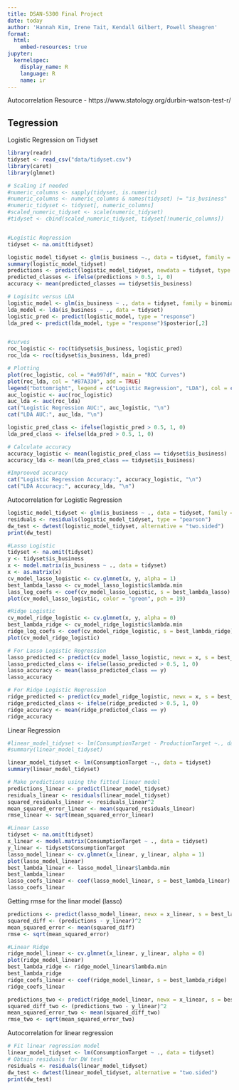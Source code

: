 ```yaml
---
title: DSAN-5300 Final Project
date: today
author: 'Hannah Kim, Irene Tait, Kendall Gilbert, Powell Sheagren'
format:
  html:
    embed-resources: true
jupyter:
  kernelspec:
    display_name: R
    language: R
    name: ir
---
```


Autocorrelation Resource - https://www.statology.org/durbin-watson-test-r/

## Tegression 

Logistic Regression on Tidyset

```R
library(readr)
tidyset <- read_csv("data/tidyset.csv")
library(caret)
library(glmnet)

# Scaling if needed
#numeric_columns <- sapply(tidyset, is.numeric)
#numeric_columns <- numeric_columns & names(tidyset) != "is_business"
#numeric_tidyset <- tidyset[, numeric_columns]
#scaled_numeric_tidyset <- scale(numeric_tidyset)
#tidyset <- cbind(scaled_numeric_tidyset, tidyset[!numeric_columns])


#Logistic Regression
tidyset <- na.omit(tidyset)

logistic_model_tidyset <- glm(is_business ~., data = tidyset, family = binomial)
summary(logistic_model_tidyset)
predictions <- predict(logistic_model_tidyset, newdata = tidyset, type = "response")
predicted_classes <- ifelse(predictions > 0.5, 1, 0)
accuracy <- mean(predicted_classes == tidyset$is_business)
```

```R
# Logisitc versus LDA
logistic_model <- glm(is_business ~ ., data = tidyset, family = binomial)
lda_model <- lda(is_business ~ ., data = tidyset)
logistic_pred <- predict(logistic_model, type = "response")
lda_pred <- predict(lda_model, type = "response")$posterior[,2]


#curves
roc_logistic <- roc(tidyset$is_business, logistic_pred)
roc_lda <- roc(tidyset$is_business, lda_pred)

# Plotting
plot(roc_logistic, col = "#a997df", main = "ROC Curves")
plot(roc_lda, col = "#87A330", add = TRUE)
legend("bottomright", legend = c("Logistic Regression", "LDA"), col = c("#05322F", "#87A330"), lty = 1)
auc_logistic <- auc(roc_logistic)
auc_lda <- auc(roc_lda)
cat("Logistic Regression AUC:", auc_logistic, "\n")
cat("LDA AUC:", auc_lda, "\n")

logistic_pred_class <- ifelse(logistic_pred > 0.5, 1, 0)
lda_pred_class <- ifelse(lda_pred > 0.5, 1, 0)

# Calculate accuracy
accuracy_logistic <- mean(logistic_pred_class == tidyset$is_business)
accuracy_lda <- mean(lda_pred_class == tidyset$is_business)

#Improoved accuracy
cat("Logistic Regression Accuracy:", accuracy_logistic, "\n")
cat("LDA Accuracy:", accuracy_lda, "\n")


```

Autocorrelation for Logistic Regression
```R
logistic_model_tidyset <- glm(is_business ~ ., data = tidyset, family = binomial)
residuals <- residuals(logistic_model_tidyset, type = "pearson")
dw_test <- dwtest(logistic_model_tidyset, alternative = "two.sided")
print(dw_test)
```

```R
#Lasso Logistic
tidyset <- na.omit(tidyset)
y <- tidyset$is_business
x <- model.matrix(is_business ~ ., data = tidyset)
x <- as.matrix(x)
cv_model_lasso_logistic <- cv.glmnet(x, y, alpha = 1)
best_lambda_lasso <- cv_model_lasso_logistic$lambda.min
lass_log_coefs <- coef(cv_model_lasso_logistic, s = best_lambda_lasso)
plot(cv_model_lasso_logistic, color = "green", pch = 19)

```

```R
#Ridge Logistic
cv_model_ridge_logistic <- cv.glmnet(x, y, alpha = 0)
best_lambda_ridge <- cv_model_ridge_logistic$lambda.min
ridge_log_coefs <- coef(cv_model_ridge_logistic, s = best_lambda_ridge)
plot(cv_model_ridge_logistic)
```

```R

# For Lasso Logistic Regression
lasso_predicted <- predict(cv_model_lasso_logistic, newx = x, s = best_lambda_lasso, type = "response")
lasso_predicted_class <- ifelse(lasso_predicted > 0.5, 1, 0)
lasso_accuracy <- mean(lasso_predicted_class == y)
lasso_accuracy

# For Ridge Logistic Regression
ridge_predicted <- predict(cv_model_ridge_logistic, newx = x, s = best_lambda_ridge, type = "response")
ridge_predicted_class <- ifelse(ridge_predicted > 0.5, 1, 0)
ridge_accuracy <- mean(ridge_predicted_class == y)
ridge_accuracy
```


Linear Regression
```R

#linear_model_tidyset <- lm(ConsumptionTarget - ProductionTarget ~., data = tidyset)
#summary(linear_model_tidyset)

linear_model_tidyset <- lm(ConsumptionTarget ~., data = tidyset)
summary(linear_model_tidyset)
```

```R
# Make predictions using the fitted linear model
predictions_linear <- predict(linear_model_tidyset)
residuals_linear <- residuals(linear_model_tidyset)
squared_residuals_linear <- residuals_linear^2
mean_squared_error_linear <- mean(squared_residuals_linear)
rmse_linear <- sqrt(mean_squared_error_linear)
```

```R
#Linear Lasso
tidyset <- na.omit(tidyset)
x_linear <- model.matrix(ConsumptionTarget ~ ., data = tidyset)
y_linear <- tidyset$ConsumptionTarget
lasso_model_linear <- cv.glmnet(x_linear, y_linear, alpha = 1)
plot(lasso_model_linear)
best_lambda_linear <- lasso_model_linear$lambda.min
best_lambda_linear
lasso_coefs_linear <- coef(lasso_model_linear, s = best_lambda_linear)
lasso_coefs_linear
```
Getting rmse for the linar model (lasso)
```R
predictions <- predict(lasso_model_linear, newx = x_linear, s = best_lambda_linear)
squared_diff <- (predictions - y_linear)^2
mean_squared_error <- mean(squared_diff)
rmse <- sqrt(mean_squared_error)
```

```R
#Linear Ridge
ridge_model_linear <- cv.glmnet(x_linear, y_linear, alpha = 0)
plot(ridge_model_linear)
best_lambda_ridge <- ridge_model_linear$lambda.min
best_lambda_ridge
ridge_coefs_linear <- coef(ridge_model_linear, s = best_lambda_ridge)
ridge_coefs_linear
```

```R
predictions_two <- predict(ridge_model_linear, newx = x_linear, s = best_lambda_ridge)
squared_diff_two <- (predictions_two - y_linear)^2
mean_squared_error_two <- mean(squared_diff_two)
rmse_two <- sqrt(mean_squared_error_two)
```

Autocorrelation for  linear regression
```R
# Fit linear regression model
linear_model_tidyset <- lm(ConsumptionTarget ~ ., data = tidyset)
# Obtain residuals for DW test
residuals <- residuals(linear_model_tidyset)
dw_test <- dwtest(linear_model_tidyset, alternative = "two.sided")
print(dw_test)
```